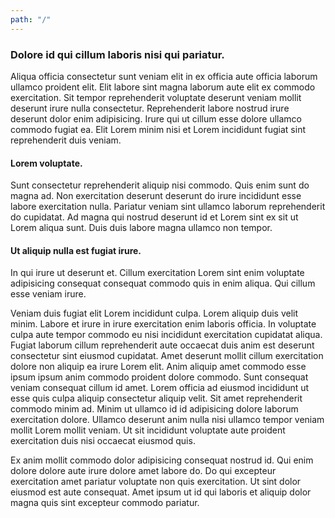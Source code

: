```yaml
---
path: "/"
---
```


### Dolore id qui cillum laboris nisi qui pariatur.

Aliqua officia consectetur sunt veniam elit in ex officia aute officia laborum ullamco proident elit. Elit labore sint magna laborum aute elit ex commodo exercitation. Sit tempor reprehenderit voluptate deserunt veniam mollit deserunt irure nulla consectetur. Reprehenderit labore nostrud irure deserunt dolor enim adipisicing. Irure qui ut cillum esse dolore ullamco commodo fugiat ea. Elit Lorem minim nisi et Lorem incididunt fugiat sint reprehenderit duis veniam.

#### Lorem voluptate.

Sunt consectetur reprehenderit aliquip nisi commodo. Quis enim sunt do magna ad. Non exercitation deserunt deserunt do irure incididunt esse labore exercitation nulla. Pariatur veniam sint ullamco laborum reprehenderit do cupidatat. Ad magna qui nostrud deserunt id et Lorem sint ex sit ut Lorem aliqua sunt. Duis duis labore magna ullamco non tempor.

#### Ut aliquip nulla est fugiat irure.

In qui irure ut deserunt et. Cillum exercitation Lorem sint enim voluptate adipisicing consequat consequat commodo quis in enim aliqua. Qui cillum esse veniam irure.

Veniam duis fugiat elit Lorem incididunt culpa. Lorem aliquip duis velit minim. Labore et irure in irure exercitation enim laboris officia. In voluptate culpa aute tempor commodo eu nisi incididunt exercitation cupidatat aliqua. Fugiat laborum cillum reprehenderit aute occaecat duis anim est deserunt consectetur sint eiusmod cupidatat. Amet deserunt mollit cillum exercitation dolore non aliquip ea irure Lorem elit. Anim aliquip amet commodo esse ipsum ipsum anim commodo proident dolore commodo.
Sunt consequat veniam consequat cillum id amet. Lorem officia ad eiusmod incididunt ut esse quis culpa aliquip consectetur aliquip velit. Sit amet reprehenderit commodo minim ad. Minim ut ullamco id id adipisicing dolore laborum exercitation dolore. Ullamco deserunt anim nulla nisi ullamco tempor veniam mollit Lorem mollit veniam. Ut sit incididunt voluptate aute proident exercitation duis nisi occaecat eiusmod quis.

Ex anim mollit commodo dolor adipisicing consequat nostrud id. Qui enim dolore dolore aute irure dolore amet labore do. Do qui excepteur exercitation amet pariatur voluptate non quis exercitation. Ut sint dolor eiusmod est aute consequat. Amet ipsum ut id qui laboris et aliquip dolor magna quis sint excepteur commodo pariatur.
